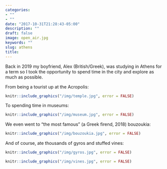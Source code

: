 ```yaml
---
categories:
- ""
- ""
date: "2017-10-31T21:28:43-05:00"
description: ""
draft: false
image: open_air.jpg
keywords: ""
slug: athens
title: 
---
```


Back in 2019 my boyfriend, Alex (British/Greek), was studying in Athens for a term so I took the opportunity to spend time in the city and explore as much as possible.

From being a tourist up at the Acropolis:
```r
knitr::include_graphics("/img/temple.jpg", error = FALSE)
```


To spending time in museums:
```r
knitr::include_graphics("/img/museum.jpg", error = FALSE)
```


We even went to "the most famous" (a Greek firend, 2018) bouzoukia:
```r
knitr::include_graphics("/img/bouzoukia.jpg", error = FALSE)
```


And of course, ate thousands of gyros and stuffed vines:
```r
knitr::include_graphics("/img/gyros.jpg", error = FALSE)
```

```r
knitr::include_graphics("/img/vines.jpg", error = FALSE)
```
